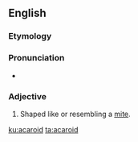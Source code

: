 ==English==

===Etymology===
{{etyl|NL.|en}} {{m|la|acarus||member of the former inclusive genus of mites}} {{suffix||oid|t2=likeness|lang=en}}

===Pronunciation===
* {{a|US}} {{IPA|/ˈæk.ə.ˌɹɔɪd/|lang=en}}

===Adjective===
{{en-adj|?}}

# {{lb|en|biology|zoology}} Shaped like or resembling a [[mite]].

[[ku:acaroid]]
[[ta:acaroid]]